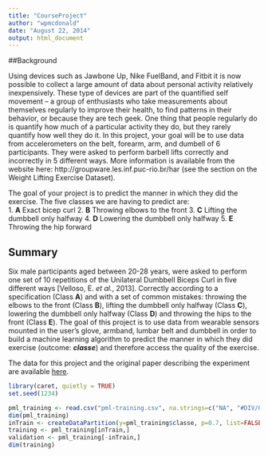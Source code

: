 ```yaml
---
title: "CourseProject"
author: "wpmcdonald"
date: "August 22, 2014"
output: html_document
---
```

##Background

Using devices such as Jawbone Up, Nike FuelBand, and Fitbit it is now possible to collect a large amount of data about personal activity relatively inexpensively. These type of devices are part of the quantified self movement – a group of enthusiasts who take measurements about themselves regularly to improve their health, to find patterns in their behavior, or because they are tech geek. One thing that people regularly do is quantify how much of a particular activity they do, but they rarely quantify how well they do it. In this project, your goal will be to use data from accelerometers on the belt, forearm, arm, and dumbell of 6 participants. They were asked to perform barbell lifts correctly and incorrectly in 5 different ways. More information is available from the website here: http://groupware.les.inf.puc-rio.br/har (see the section on the Weight Lifting Exercise Dataset).

The goal of your project is to predict the manner in which they did the exercise.
The five classes we are having to predict are:  
1. **A** Exact bicep curl
2. **B** Throwing elbows to the front
3. **C** Lifting the dumbbell only halfway
4. **D** Lowering the dumbbell only halfway
5. **E** Throwing the hip forward

## Summary

Six male participants aged between 20-28 years, were asked to perform one set of 10 repetitions
of the Unilateral Dumbbell Biceps Curl in five different ways [Velloso, E. _et al._, 2013].
Correctly according to a specification (Class **A**) and with a set of common mistakes: throwing
the elbows to the front (Class **B**), lifting the dumbbell only halfway (Class **C**), lowering
the dumbbell only halfway (Class **D**) and throwing the hips to the front (Class **E**). The goal
of this project is to use data from wearable sensors mounted in the user's glove, armband, lumbar
belt and dumbbell in order to build a machine learning algorithm to predict the manner in which
they did exercise (outcome: **_classe_**) and therefore access the quality of the exercise.  

The data for this project and the original paper describing the experiment are available
[here](http://groupware.les.inf.puc-rio.br/har).


```r
library(caret, quietly = TRUE)
set.seed(1234)

pml_training <- read.csv("pml-training.csv", na.strings=c("NA", "#DIV/0!"))
dim(pml_training)
inTrain <- createDataPartition(y=pml_training$classe, p=0.7, list=FALSE)
training <- pml_training[inTrain,]
validation <- pml_training[-inTrain,]
dim(training)
``` 
